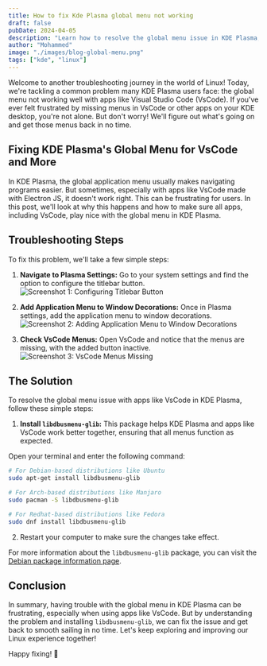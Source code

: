 ```yaml
---
title: How to fix Kde Plasma global menu not working
draft: false
pubDate: 2024-04-05
description: "Learn how to resolve the global menu issue in KDE Plasma, ensuring smooth navigation for applications like Visual Studio Code (VsCode) and more."
author: "Mohammed"
image: "./images/blog-global-menu.png"
tags: ["kde", "linux"]
---
```


Welcome to another troubleshooting journey in the world of Linux! Today, we're tackling a common problem many KDE Plasma users face: the global menu not working well with apps like Visual Studio Code (VsCode). If you've ever felt frustrated by missing menus in VsCode or other apps on your KDE desktop, you're not alone. But don't worry! We'll figure out what's going on and get those menus back in no time.

## Fixing KDE Plasma's Global Menu for VsCode and More

In KDE Plasma, the global application menu usually makes navigating programs easier. But sometimes, especially with apps like VsCode made with Electron JS, it doesn't work right. This can be frustrating for users. In this post, we'll look at why this happens and how to make sure all apps, including VsCode, play nice with the global menu in KDE Plasma.

## Troubleshooting Steps

To fix this problem, we'll take a few simple steps:

1. **Navigate to Plasma Settings:** Go to your system settings and find the option to configure the titlebar button.
   ![Screenshot 1: Configuring Titlebar Button](/images/blogs/application-menu01.png)

2. **Add Application Menu to Window Decorations:** Once in Plasma settings, add the application menu to window decorations.
   ![Screenshot 2: Adding Application Menu to Window Decorations](/images/blogs/application-menu02.png)

3. **Check VsCode Menus:** Open VsCode and notice that the menus are missing, with the added button inactive.
   ![Screenshot 3: VsCode Menus Missing](/images/blogs/application-menu03.png)

## The Solution

To resolve the global menu issue with apps like VsCode in KDE Plasma, follow these simple steps:

1. **Install `libdbusmenu-glib`:** This package helps KDE Plasma and apps like VsCode work better together, ensuring that all menus function as expected.

Open your terminal and enter the following command:

```bash title="zsh -- Konsole"
# For Debian-based distributions like Ubuntu
sudo apt-get install libdbusmenu-glib

# For Arch-based distributions like Manjaro
sudo pacman -S libdbusmenu-glib

# For Redhat-based distributions like Fedora
sudo dnf install libdbusmenu-glib
```

2. Restart your computer to make sure the changes take effect.

For more information about the `libdbusmenu-glib` package, you can visit the [Debian package information page](https://packages.debian.org/sid/libdbusmenu-glib-dev).

## Conclusion

In summary, having trouble with the global menu in KDE Plasma can be frustrating, especially when using apps like VsCode. But by understanding the problem and installing `libdbusmenu-glib`, we can fix the issue and get back to smooth sailing in no time. Let's keep exploring and improving our Linux experience together!

Happy fixing! 🔧
